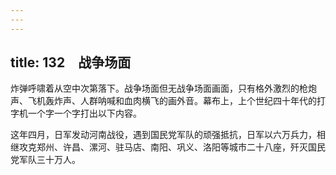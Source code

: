 ```yaml
---
---
---
```

title: 132　战争场面
---




炸弹呼啸着从空中次第落下。战争场面但无战争场面画面，只有格外激烈的枪炮声、飞机轰炸声、人群呐喊和血肉横飞的画外音。幕布上，上个世纪四十年代的打字机一个字一个字打出以下内容。

这年四月，日军发动河南战役，遇到国民党军队的顽强抵抗，日军以六万兵力，相继攻克郑州、许昌、漯河、驻马店、南阳、巩义、洛阳等城市二十八座，歼灭国民党军队三十万人。